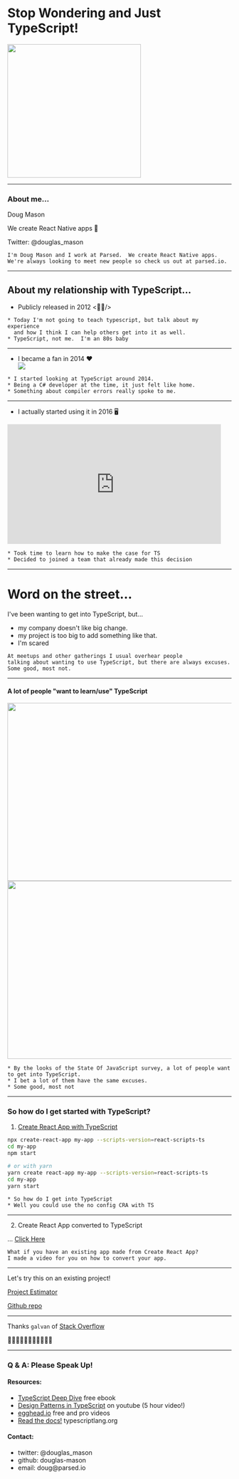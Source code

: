 

<Head>
  <title>Stop Wondering and Just TypeScript!</title>
</Head>

<Logo fixed size="50px"/>

# Stop Wondering and Just TypeScript!

<img height="300px" src="./assets/react-typescript.jpeg"/>

---

### About me...
Doug Mason

<Logo size="80px" textSize="60px"/>
We create React Native apps <span className={css({fontSize: "80px"})}>📱</span>

Twitter: @douglas_mason

```notes
I'm Doug Mason and I work at Parsed.  We create React Native apps.
We're always looking to meet new people so check us out at parsed.io.
```

---

## About my relationship with TypeScript...

<Appear>
<ul>
  <li>Publicly released in 2012 &lt;👶🏽/&gt;</li>
</ul>
</Appear>

```notes
* Today I'm not going to teach typescript, but talk about my experience
  and how I think I can help others get into it as well.
* TypeScript, not me.  I'm an 80s baby

```
---

<ul>
  <li>I became a fan in 2014 ❤️</li>
  <Appear>
  <img src="./assets/js-ts-meme.jpg"/>
  </Appear>
</ul>

```notes
* I started looking at TypeScript around 2014.
* Being a C# developer at the time, it just felt like home.
* Something about compiler errors really spoke to me.
```
---

<ul>
  <li>I actually started using it in 2016 🖥</li>
</ul>
<iframe src="https://giphy.com/embed/H3CViADSOAHdK" width="480" height="269" frameBorder="0" class="giphy-embed" allowFullScreen></iframe>

```notes
* Took time to learn how to make the case for TS
* Decided to joined a team that already made this decision
```
---

# Word on the street...
I've been wanting to get into TypeScript, but...
<ul>
  <Appear>
    <li>my company doesn't like big change.</li>
    <li>my project is too big to add something like that.</li>
    <li>I'm scared</li>
  </Appear>
</ul>

```notes
At meetups and other gatherings I usual overhear people
talking about wanting to use TypeScript, but there are always excuses.
Some good, most not.
```

---
#### A lot of people "want to learn/use" TypeScript

<img width="600" height="400" src="./assets/stojs-2016.jpg"/>

<img width="600" height="400" src="./assets/stojs-2017.jpg"/>

```notes
* By the looks of the State Of JavaScript survey, a lot of people want to get into TypeScript.
* I bet a lot of them have the same excuses.
* Some good, most not
```

---

### So how do I get started with TypeScript?
1) [Create React App with TypeScript](https://github.com/wmonk/create-react-app-typescript)
```sh
npx create-react-app my-app --scripts-version=react-scripts-ts
cd my-app
npm start

# or with yarn
yarn create react-app my-app --scripts-version=react-scripts-ts
cd my-app
yarn start
```
```notes
* So how do I get into TypeScript
* Well you could use the no config CRA with TS
```

---

2) Create React App converted to TypeScript

... [Click Here](http://lmgtfy.com/?s=d&q=Migrating+create-react-app+from+javascript+to+typescript)

```notes
What if you have an existing app made from Create React App?
I made a video for you on how to convert your app.
```

---

Let's try this on an existing project!


[Project Estimator](https://hungry-babbage-0adb47.netlify.com/)


[Github repo](https://github.com/douglas-mason/estimator)

---

Thanks `galvan` of [Stack Overflow](https://stackoverflow.com/questions/47508564/migrating-create-react-app-from-javascript-to-typescript)

👏👏🏻👏🏼👏🏽👏🏾👏🏿

---

<Logo size="80px" textSize="60px"/>

### Q & A: Please Speak Up!

#### Resources:

* [TypeScript Deep Dive](https://basarat.gitbooks.io/typescript/) free ebook
* [Design Patterns in TypeScript](https://www.youtube.com/watch?v=I1Z8XzHEEzk) on youtube (5 hour video!)
* [egghead.io](https://egghead.io/browse/languages/typescript) free and pro videos
* [Read the docs!](https://www.typescriptlang.org/docs/home.html) typescriptlang.org

#### Contact:

<ul>
  <li>twitter: @douglas_mason</li>
  <li>github: douglas-mason</li>
  <li>email: doug@parsed.io</li>
</ul>
